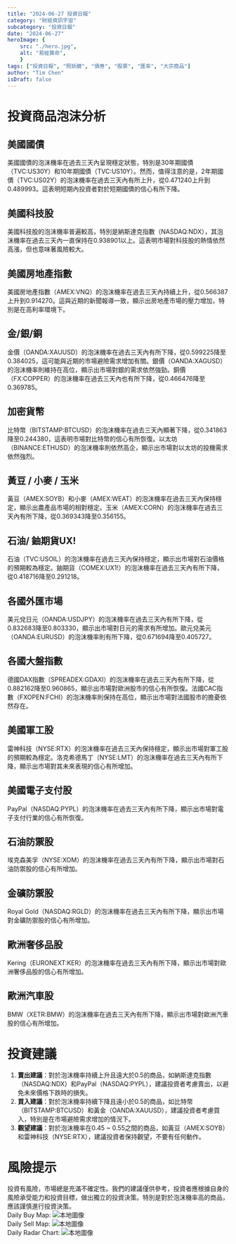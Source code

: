 ```yaml
---
title: "2024-06-27 投資日報"
category: "財經資訊宇宙"
subcategory: "投資日報"
date: "2024-06-27"
heroImage: {
    src: "./hero.jpg",
    alt: "易經算命",
    }
tags: ["投資日報", "照妖鏡", "債券", "股票", "匯率", "大宗商品"]
author: "Tim Chen"
isDraft: false
---
```

# 投資商品泡沫分析

## 美國國債
美國國債的泡沫機率在過去三天內呈現穩定狀態，特別是30年期國債（TVC:US30Y）和10年期國債（TVC:US10Y）。然而，值得注意的是，2年期國債（TVC:US02Y）的泡沫機率在過去三天內有所上升，從0.471240上升到0.489993。這表明短期內投資者對於短期國債的信心有所下降。

## 美國科技股
美國科技股的泡沫機率普遍較高，特別是納斯達克指數（NASDAQ:NDX），其泡沫機率在過去三天內一直保持在0.938901以上。這表明市場對科技股的熱情依然高漲，但也意味著風險較大。

## 美國房地產指數
美國房地產指數（AMEX:VNQ）的泡沫機率在過去三天內持續上升，從0.566387上升到0.914270。這與近期的新聞報導一致，顯示出房地產市場的壓力增加，特別是在高利率環境下。

## 金/銀/銅
金價（OANDA:XAUUSD）的泡沫機率在過去三天內有所下降，從0.599225降至0.384025，這可能與近期的市場避險需求增加有關。銀價（OANDA:XAGUSD）的泡沫機率則維持在高位，顯示出市場對銀的需求依然強勁。銅價（FX:COPPER）的泡沫機率在過去三天內也有所下降，從0.466476降至0.369785。

## 加密貨幣
比特幣（BITSTAMP:BTCUSD）的泡沫機率在過去三天內顯著下降，從0.341863降至0.244380，這表明市場對比特幣的信心有所恢復。以太坊（BINANCE:ETHUSD）的泡沫機率則依然高企，顯示出市場對以太坊的投機需求依然強烈。

## 黃豆 / 小麥 / 玉米
黃豆（AMEX:SOYB）和小麥（AMEX:WEAT）的泡沫機率在過去三天內保持穩定，顯示出農產品市場的相對穩定。玉米（AMEX:CORN）的泡沫機率在過去三天內有所下降，從0.369343降至0.356155。

## 石油/ 鈾期貨UX!
石油（TVC:USOIL）的泡沫機率在過去三天內保持穩定，顯示出市場對石油價格的預期較為穩定。鈾期貨（COMEX:UX1!）的泡沫機率在過去三天內有所下降，從0.418716降至0.291218。

## 各國外匯市場
美元兌日元（OANDA:USDJPY）的泡沫機率在過去三天內有所下降，從0.832683降至0.803330，顯示出市場對日元的需求有所增加。歐元兌美元（OANDA:EURUSD）的泡沫機率則有所下降，從0.671694降至0.405727。

## 各國大盤指數
德國DAX指數（SPREADEX:GDAXI）的泡沫機率在過去三天內有所下降，從0.882162降至0.960865，顯示出市場對歐洲股市的信心有所恢復。法國CAC指數（FXOPEN:FCHI）的泡沫機率則保持在高位，顯示出市場對法國股市的擔憂依然存在。

## 美國軍工股
雷神科技（NYSE:RTX）的泡沫機率在過去三天內保持穩定，顯示出市場對軍工股的預期較為穩定。洛克希德馬丁（NYSE:LMT）的泡沫機率在過去三天內有所下降，顯示出市場對其未來表現的信心有所增加。

## 美國電子支付股
PayPal（NASDAQ:PYPL）的泡沫機率在過去三天內有所下降，顯示出市場對電子支付行業的信心有所恢復。

## 石油防禦股
埃克森美孚（NYSE:XOM）的泡沫機率在過去三天內有所下降，顯示出市場對石油防禦股的信心有所增加。

## 金礦防禦股
Royal Gold（NASDAQ:RGLD）的泡沫機率在過去三天內有所下降，顯示出市場對金礦防禦股的信心有所增加。

## 歐洲奢侈品股
Kering（EURONEXT:KER）的泡沫機率在過去三天內有所下降，顯示出市場對歐洲奢侈品股的信心有所增加。

## 歐洲汽車股
BMW（XETR:BMW）的泡沫機率在過去三天內有所下降，顯示出市場對歐洲汽車股的信心有所增加。

# 投資建議

1. **賣出建議**：對於泡沫機率持續上升且遠大於0.5的商品，如納斯達克指數（NASDAQ:NDX）和PayPal（NASDAQ:PYPL），建議投資者考慮賣出，以避免未來價格下跌時的損失。
2. **買入建議**：對於泡沫機率持續下降且遠小於0.5的商品，如比特幣（BITSTAMP:BTCUSD）和黃金（OANDA:XAUUSD），建議投資者考慮買入，特別是在市場避險需求增加的情況下。
3. **觀望建議**：對於泡沫機率在0.45 ~ 0.55之間的商品，如黃豆（AMEX:SOYB）和雷神科技（NYSE:RTX），建議投資者保持觀望，不要有任何動作。

# 風險提示

投資有風險，市場總是充滿不確定性。我們的建議僅供參考，投資者應根據自身的風險承受能力和投資目標，做出獨立的投資決策。特別是對於泡沫機率高的商品，應該謹慎進行投資決策。
<br />
Daily Buy Map:
![本地圖像](./buyMap.svg)
<br />
Daily Sell Map:
![本地圖像](./sellMap.svg)
<br />
Daily Radar Chart:
![本地圖像](./radar.svg)
<br />
